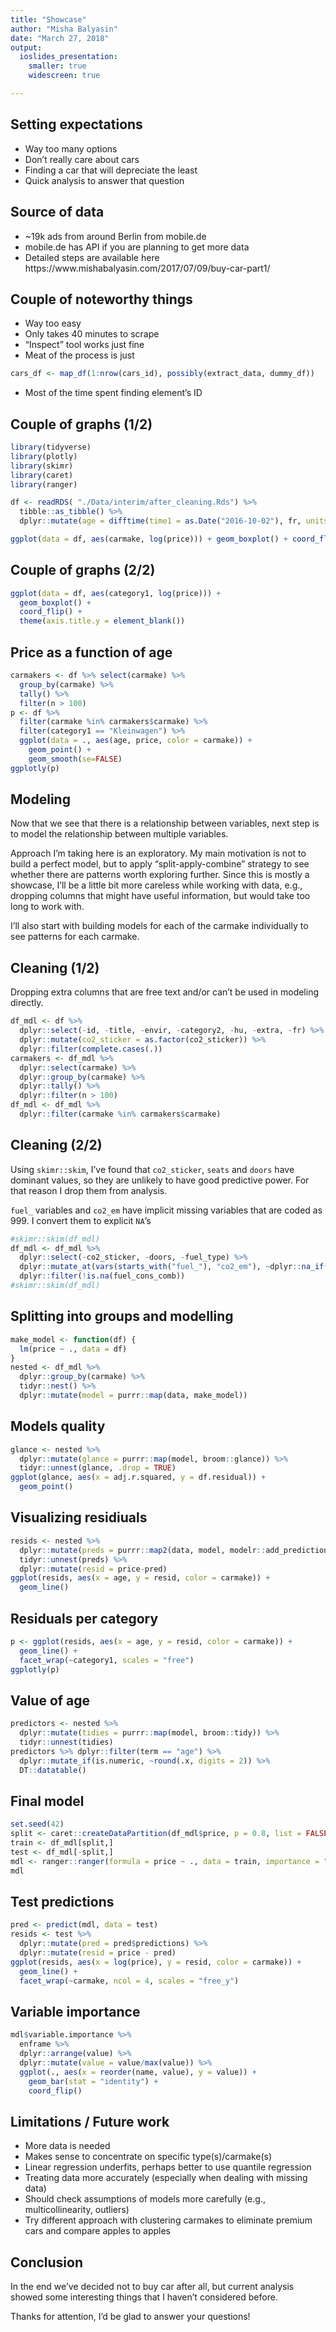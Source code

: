 ```yaml
---
title: "Showcase"
author: "Misha Balyasin"
date: "March 27, 2018"
output: 
  ioslides_presentation:
    smaller: true
    widescreen: true

---
```


## Setting expectations
- Way too many options
- Don't really care about cars
- Finding a car that will depreciate the least
- Quick analysis to answer that question

## Source of data
- ~19k ads from around Berlin from mobile.de
- mobile.de has API if you are planning to get more data
- Detailed steps are available here https://www.mishabalyasin.com/2017/07/09/buy-car-part1/

## Couple of noteworthy things
- Way too easy
- Only takes 40 minutes to scrape
- "Inspect" tool works just fine
- Meat of the process is just
```r
cars_df <- map_df(1:nrow(cars_id), possibly(extract_data, dummy_df))
```
- Most of the time spent finding element's ID

## Couple of graphs (1/2)
```r
library(tidyverse)
library(plotly)
library(skimr)
library(caret)
library(ranger)

df <- readRDS( "./Data/interim/after_cleaning.Rds") %>%
  tibble::as_tibble() %>%
  dplyr::mutate(age = difftime(time1 = as.Date("2016-10-02"), fr, units = "days") %>% as.numeric)

ggplot(data = df, aes(carmake, log(price))) + geom_boxplot() + coord_flip()

```

## Couple of graphs (2/2)
```r
ggplot(data = df, aes(category1, log(price))) +
  geom_boxplot() +
  coord_flip() +
  theme(axis.title.y = element_blank())

```


## Price as a function of age
```r
carmakers <- df %>% select(carmake) %>%
  group_by(carmake) %>%
  tally() %>%
  filter(n > 100)
p <- df %>%
  filter(carmake %in% carmakers$carmake) %>%
  filter(category1 == "Kleinwagen") %>%
  ggplot(data = ., aes(age, price, color = carmake)) +
    geom_point() +
    geom_smooth(se=FALSE)
ggplotly(p)

```

## Modeling

Now that we see that there is a relationship between variables, next step is to model the relationship between multiple variables.

Approach I'm taking here is an exploratory. My main motivation is not to build a perfect model, but to apply "split-apply-combine" strategy to see whether there are patterns worth exploring further. Since this is mostly a showcase, I'll be a little bit more careless while working with data, e.g., dropping columns that might have useful information, but would take too long to work with.

I'll also start with building models for each of the carmake individually to see patterns for each carmake. 

## Cleaning (1/2)

Dropping extra columns that are free text and/or can't be used in modeling directly.

```r
df_mdl <- df %>%
  dplyr::select(-id, -title, -envir, -category2, -hu, -extra, -fr) %>%
  dplyr::mutate(co2_sticker = as.factor(co2_sticker)) %>%
  dplyr::filter(complete.cases(.))
carmakers <- df_mdl %>% 
  dplyr::select(carmake) %>%
  dplyr::group_by(carmake) %>%
  dplyr::tally() %>%
  dplyr::filter(n > 100)
df_mdl <- df_mdl %>%
  dplyr::filter(carmake %in% carmakers$carmake)
```

## Cleaning (2/2)
Using `skimr::skim`, I've found that `co2_sticker`, `seats` and `doors` have dominant values, so they are unlikely to have good predictive power. For that reason I drop them from analysis.

`fuel_` variables and `co2_em` have implicit missing variables that are coded as 999. I convert them to explicit `NA`'s

```r
#skimr::skim(df_mdl)
df_mdl <- df_mdl %>%
  dplyr::select(-co2_sticker, -doors, -fuel_type) %>%
  dplyr::mutate_at(vars(starts_with("fuel_"), "co2_em"), ~dplyr::na_if(.x, 999)) %>%
  dplyr::filter(!is.na(fuel_cons_comb))
#skimr::skim(df_mdl)
```

## Splitting into groups and modelling
```r
make_model <- function(df) {
  lm(price ~ ., data = df)
}
nested <- df_mdl %>%
  dplyr::group_by(carmake) %>%
  tidyr::nest() %>%
  dplyr::mutate(model = purrr::map(data, make_model))
```

## Models quality
```r
glance <- nested %>%
  dplyr::mutate(glance = purrr::map(model, broom::glance)) %>%
  tidyr::unnest(glance, .drop = TRUE)
ggplot(glance, aes(x = adj.r.squared, y = df.residual)) +
  geom_point()
```


## Visualizing residiuals
```r
resids <- nested %>%
  dplyr::mutate(preds = purrr::map2(data, model, modelr::add_predictions)) %>%
  tidyr::unnest(preds) %>%
  dplyr::mutate(resid = price-pred)
ggplot(resids, aes(x = age, y = resid, color = carmake)) +
  geom_line()
```

## Residuals per category
```r
p <- ggplot(resids, aes(x = age, y = resid, color = carmake)) +
  geom_line() +
  facet_wrap(~category1, scales = "free")
ggplotly(p)
```

## Value of age
```r
predictors <- nested %>%
  dplyr::mutate(tidies = purrr::map(model, broom::tidy)) %>%
  tidyr::unnest(tidies)
predictors %>% dplyr::filter(term == "age") %>%
  dplyr::mutate_if(is.numeric, ~round(.x, digits = 2)) %>%
  DT::datatable()
```

## Final model
```r
set.seed(42)
split <- caret::createDataPartition(df_mdl$price, p = 0.8, list = FALSE)
train <- df_mdl[split,]
test <- df_mdl[-split,]
mdl <- ranger::ranger(formula = price ~ ., data = train, importance = "impurity")
mdl
```

## Test predictions
```r
pred <- predict(mdl, data = test)
resids <- test %>%
  dplyr::mutate(pred = pred$predictions) %>%
  dplyr::mutate(resid = price - pred)
ggplot(resids, aes(x = log(price), y = resid, color = carmake)) +
  geom_line() +
  facet_wrap(~carmake, ncol = 4, scales = "free_y")
```

## Variable importance
```r
mdl$variable.importance %>% 
  enframe %>% 
  dplyr::arrange(value) %>%
  dplyr::mutate(value = value/max(value)) %>%
  ggplot(., aes(x = reorder(name, value), y = value)) + 
    geom_bar(stat = "identity") +
    coord_flip()
```

## Limitations / Future work
- More data is needed
- Makes sense to concentrate on specific type(s)/carmake(s)
- Linear regression underfits, perhaps better to use quantile regression
- Treating data more accurately (especially when dealing with missing data)
- Should check assumptions of models more carefully (e.g., multicollinearity, outliers)
- Try different approach with clustering carmakes to eliminate premium cars and compare apples to apples

## Conclusion

In the end we've decided not to buy car after all, but current analysis showed some interesting things that I haven't considered before.

Thanks for attention, I'd be glad to answer your questions!

